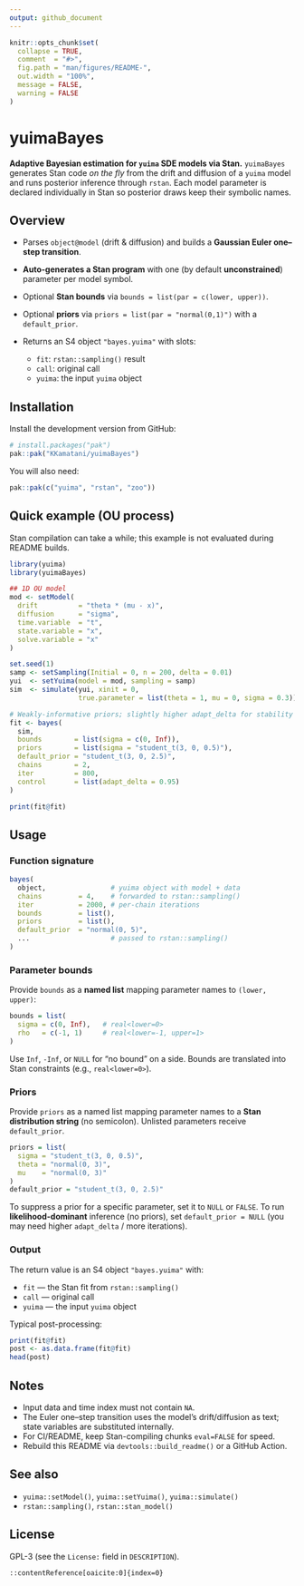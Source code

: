 ```yaml
---
output: github_document
---
```


<!-- README.md is generated from README.Rmd. Please edit that file -->

```r
knitr::opts_chunk$set(
  collapse = TRUE,
  comment  = "#>",
  fig.path = "man/figures/README-",
  out.width = "100%",
  message = FALSE,
  warning = FALSE
)
```

# yuimaBayes

<!-- badges: start -->

<!-- Enable when ready:
[![R-CMD-check](https://github.com/KKamatani/yuimaBayes/actions/workflows/R-CMD-check.yaml/badge.svg)](https://github.com/KKamatani/yuimaBayes/actions/workflows/R-CMD-check.yaml)
-->

<!-- badges: end -->

**Adaptive Bayesian estimation for `yuima` SDE models via Stan.**
`yuimaBayes` generates Stan code *on the fly* from the drift and diffusion of a `yuima` model and runs posterior inference through `rstan`. Each model parameter is declared individually in Stan so posterior draws keep their symbolic names.

## Overview

* Parses `object@model` (drift & diffusion) and builds a **Gaussian Euler one–step transition**.
* **Auto-generates a Stan program** with one (by default **unconstrained**) parameter per model symbol.
* Optional **Stan bounds** via `bounds = list(par = c(lower, upper))`.
* Optional **priors** via `priors = list(par = "normal(0,1)")` with a `default_prior`.
* Returns an S4 object `"bayes.yuima"` with slots:

  * `fit`: `rstan::sampling()` result
  * `call`: original call
  * `yuima`: the input `yuima` object

## Installation

Install the development version from GitHub:

```r
# install.packages("pak")
pak::pak("KKamatani/yuimaBayes")
```

You will also need:

```r
pak::pak(c("yuima", "rstan", "zoo"))
```

## Quick example (OU process)

Stan compilation can take a while; this example is not evaluated during README builds.

```r
library(yuima)
library(yuimaBayes)

## 1D OU model
mod <- setModel(
  drift          = "theta * (mu - x)",
  diffusion      = "sigma",
  time.variable  = "t",
  state.variable = "x",
  solve.variable = "x"
)

set.seed(1)
samp <- setSampling(Initial = 0, n = 200, delta = 0.01)
yui  <- setYuima(model = mod, sampling = samp)
sim  <- simulate(yui, xinit = 0,
                 true.parameter = list(theta = 1, mu = 0, sigma = 0.3))

# Weakly-informative priors; slightly higher adapt_delta for stability
fit <- bayes(
  sim,
  bounds        = list(sigma = c(0, Inf)),
  priors        = list(sigma = "student_t(3, 0, 0.5)"),
  default_prior = "student_t(3, 0, 2.5)",
  chains        = 2,
  iter          = 800,
  control       = list(adapt_delta = 0.95)
)

print(fit@fit)
```

## Usage

### Function signature

```r
bayes(
  object,                # yuima object with model + data
  chains         = 4,    # forwarded to rstan::sampling()
  iter           = 2000, # per-chain iterations
  bounds         = list(),
  priors         = list(),
  default_prior  = "normal(0, 5)",
  ...                    # passed to rstan::sampling()
)
```

### Parameter bounds

Provide `bounds` as a **named list** mapping parameter names to `(lower, upper)`:

```r
bounds = list(
  sigma = c(0, Inf),   # real<lower=0>
  rho   = c(-1, 1)     # real<lower=-1, upper=1>
)
```

Use `Inf`, `-Inf`, or `NULL` for “no bound” on a side. Bounds are translated into Stan constraints (e.g., `real<lower=0>`).

### Priors

Provide `priors` as a named list mapping parameter names to a **Stan distribution string** (no semicolon). Unlisted parameters receive `default_prior`.

```r
priors = list(
  sigma = "student_t(3, 0, 0.5)",
  theta = "normal(0, 3)",
  mu    = "normal(0, 3)"
)
default_prior = "student_t(3, 0, 2.5)"
```

To suppress a prior for a specific parameter, set it to `NULL` or `FALSE`.
To run **likelihood-dominant** inference (no priors), set `default_prior = NULL`
(you may need higher `adapt_delta` / more iterations).

### Output

The return value is an S4 object `"bayes.yuima"` with:

* `fit`   — the Stan fit from `rstan::sampling()`
* `call`  — original call
* `yuima` — the input `yuima` object

Typical post-processing:

```r
print(fit@fit)
post <- as.data.frame(fit@fit)
head(post)
```

## Notes

* Input data and time index must not contain `NA`.
* The Euler one–step transition uses the model’s drift/diffusion as text; state variables are substituted internally.
* For CI/README, keep Stan-compiling chunks `eval=FALSE` for speed.
* Rebuild this README via `devtools::build_readme()` or a GitHub Action.

## See also

* `yuima::setModel()`, `yuima::setYuima()`, `yuima::simulate()`
* `rstan::sampling()`, `rstan::stan_model()`

## License

GPL-3 (see the `License:` field in `DESCRIPTION`).

```
::contentReference[oaicite:0]{index=0}
```
